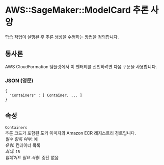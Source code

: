# AWS::SageMaker::ModelCard 추론 사양

학습 작업이 실행된 후 추론 생성을 수행하는 방법을 정의합니다.

## 통사론

AWS CloudFormation 템플릿에서 이 엔터티를 선언하려면 다음 구문을 사용합니다.

### JSON (영문)

```
{
  "Containers" : [ Container, ... ]
}
```

## 속성

`Containers`  
추론 코드가 포함된 도커 이미지의 Amazon ECR 레지스트리 경로입니다.  
_필수 항목 여부_: 예  
_유형_: 컨테이너 목록  
_최대_: `15`  
_업데이트 필요 사항_: 중단 없음
